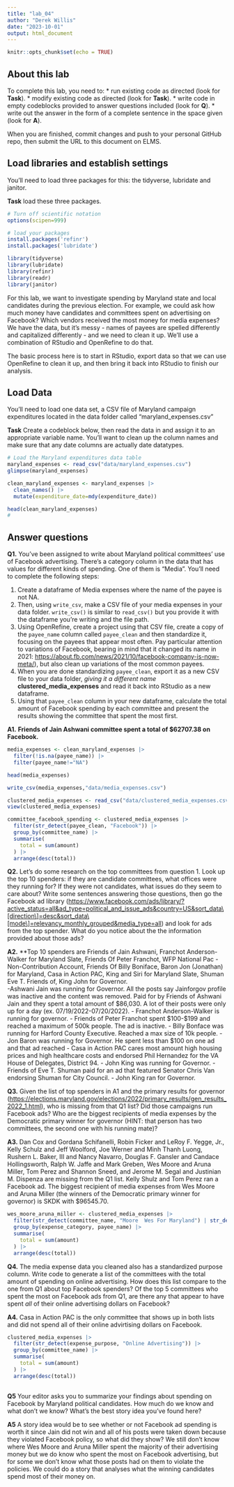 ```yaml
---
title: "lab_04"
author: "Derek Willis"
date: "2023-10-01"
output: html_document
---
```


```r
knitr::opts_chunk$set(echo = TRUE)
```

## About this lab

To complete this lab, you need to: \* run existing code as directed (look for **Task**). \* modify existing code as directed (look for **Task**). \* write code in empty codeblocks provided to answer questions included (look for **Q**). \* write out the answer in the form of a complete sentence in the space given (look for **A**).

When you are finished, commit changes and push to your personal GitHub repo, then submit the URL to this document on ELMS.

## Load libraries and establish settings

You'll need to load three packages for this: the tidyverse, lubridate and janitor.

**Task** load these three packages.

```r
# Turn off scientific notation
options(scipen=999)

# load your packages
install.packages('refinr')
install.packages('lubridate')

library(tidyverse)
library(lubridate)
library(refinr)
library(readr)
library(janitor)


```

For this lab, we want to investigate spending by Maryland state and local candidates during the previous election. For example, we could ask how much money have candidates and committees spent on advertising on Facebook? Which vendors received the most money for media expenses? We have the data, but it's messy - names of payees are spelled differently and capitalized differently - and we need to clean it up. We'll use a combination of RStudio and OpenRefine to do that.

The basic process here is to start in RStudio, export data so that we can use OpenRefine to clean it up, and then bring it back into RStudio to finish our analysis.

## Load Data

You'll need to load one data set, a CSV file of Maryland campaign expenditures located in the data folder called "maryland_expenses.csv"

**Task** Create a codeblock below, then read the data in and assign it to an appropriate variable name. You'll want to clean up the column names and make sure that any date columns are actually date datatypes.

```r
# Load the Maryland expenditures data table
maryland_expenses <- read_csv("data/maryland_expenses.csv")
glimpse(maryland_expenses)

clean_maryland_expenses <- maryland_expenses |> 
  clean_names() |> 
  mutate(expenditure_date=mdy(expenditure_date))

head(clean_maryland_expenses)
#
```

## Answer questions

**Q1.** You've been assigned to write about Maryland political committees' use of Facebook advertising. There's a category column in the data that has values for different kinds of spending. One of them is "Media". You'll need to complete the following steps:

   1. Create a dataframe of Media expenses where the name of the payee is not NA.
   2. Then, using `write_csv`, make a CSV file of your media expenses in your data folder. `write_csv()` is similar to `read_csv()` but you provide it with the dataframe you're writing and the file path.
   3. Using OpenRefine, create a project using that CSV file, create a copy of the `payee_name` column called `payee_clean` and then standardize it, focusing on the payees that appear most often. Pay particular attention to variations of Facebook, bearing in mind that it changed its name in 2021: <https://about.fb.com/news/2021/10/facebook-company-is-now-meta/>), but also clean up variations of the most common payees.
   4. When you are done standardizing `payee_clean`, export it as a new CSV file to your data folder, *giving it a different name* **clustered_media_expenses** and read it back into RStudio as a new dataframe.
   5. Using that `payee_clean` column in your new dataframe, calculate the total amount of Facebook spending by each committee and present the results showing the committee that spent the most first.

**A1.** **Friends of Jain Ashwani committee spent	a total of $62707.38 on Facebook.	**

```r

media_expenses <- clean_maryland_expenses |> 
  filter(!is.na(payee_name)) |> 
  filter(payee_name!="NA")

head(media_expenses)

write_csv(media_expenses,"data/media_expenses.csv")

clustered_media_expenses <- read_csv("data/clustered_media_expenses.csv")
view(clustered_media_expenses)

committee_facebook_spending <- clustered_media_expenses |> 
  filter(str_detect(payee_clean, "Facebook")) |> 
  group_by(committee_name) |> 
  summarise(
    total = sum(amount)
  ) |> 
  arrange(desc(total))

```

**Q2.** Let's do some research on the top committees from question 1. Look up the top 10 spenders: if they are candidate committees, what offices were they running for? If they were not candidates, what issues do they seem to care about? Write some sentences answering those questions, then go the Facebook ad library ([https://www.facebook.com/ads/library/?active_status=all&ad_type=political_and_issue_ads&country=US&sort_data\\[direction\\]=desc&sort_data\\[mode\\]=relevancy_monthly_grouped&media_type=all](https://www.facebook.com/ads/library/?active_status=all&ad_type=political_and_issue_ads&country=US&sort_data\%5Bdirection\%5D=desc&sort_data\%5Bmode\%5D=relevancy_monthly_grouped&media_type=all){.uri}) and look for ads from the top spender. What do you notice about the the information provided about those ads?

**A2.** **Top 10 spenders are Friends of Jain Ashwani, Franchot Anderson-Walker for Maryland Slate, Friends Of Peter Franchot, WFP National Pac - Non-Contribution Account, Friends Of Billy Boniface, Baron Jon (Jonathan) for Maryland, Casa in Action PAC, King and Siri for Maryland Slate, Shuman Eve T. Friends of, King John for Governor.  
-Ashwani Jain was running for Governor. All the posts say Jainforgov profile was inactive and the content was removed. Paid for by Friends of Ashwani Jain and they spent a total amount of $86,030. A lot of their posts were only up for a day (ex. 07/19/2022-07/20/2022).
- Franchot Anderson-Walker is running for governor.
- Friends of Peter Franchot spent $100-$199 and reached a maximum of 500k people. The ad is inactive.
- Billy Bonface was running for Harford County Executive. Reached a max size of 10k people.
- Jon Baron was running for Governor. He spent less than $100 on one ad and that ad reached 
- Casa in Action PAC cares most amount high housing prices and high healthcare costs and endorsed Phil Hernandez for the VA House of Delegates, District 94.
- John King was running for Governor. 
- Friends of Eve T. Shuman paid for an ad that featured Senator Chris Van endorsing Shuman for City Council.
- John King ran for Governor.

**Q3.** Given the list of top spenders in A1 and the primary results for governor (<https://elections.maryland.gov/elections/2022/primary_results/gen_results_2022_1.html>), who is missing from that Q1 list? Did those campaigns run Facebook ads? Who are the biggest recipients of media expenses by the Democratic primary winner for governor (HINT: that person has two committees, the second one with his running mate)?

**A3.** Dan Cox and Gordana Schifanelli, Robin Ficker and LeRoy F. Yegge, Jr., Kelly Schulz and Jeff Woolford, Joe Werner and Minh Thanh Luong, Rushern L. Baker, III and Nancy Navarro, Douglas F. Gansler and Candace Hollingsworth, Ralph W. Jaffe and Mark Greben, Wes Moore and Aruna Miller, Tom Perez and Shannon Sneed, and Jerome M. Segal and Justinian M. Dispenza are missing from the Q1 list. 
Kelly Shulz and Tom Perez ran a Facebook ad. 
The biggest recipient of media expenses from Wes Moore and Aruna Miller (the winners of the Democratic primary winner for governor) is SKDK with $96545.70.


```r
wes_moore_aruna_miller <- clustered_media_expenses |> 
  filter(str_detect(committee_name, "Moore  Wes For Maryland") | str_detect(committee_name, "Miller  Aruna Friends of")) |> 
  group_by(expense_category, payee_name) |> 
  summarise(
    total = sum(amount)
  ) |> 
  arrange(desc(total))


```

**Q4.** The media expense data you cleaned also has a standardized purpose column. Write code to generate a list of the committees with the total amount of spending on online advertising. How does this list compare to the one from Q1 about top Facebook spenders? Of the top 5 committees who spent the most on Facebook ads from Q1, are there any that appear to have spent *all* of their online advertising dollars on Facebook?

**A4.** Casa in Action PAC is the only committee that shows up in both lists and did not spend all of their online advirtising dollars on Facebook.

```r
clustered_media_expenses |> 
  filter(str_detect(expense_purpose, "Online Advertising")) |> 
  group_by(committee_name) |> 
  summarise(
    total = sum(amount)
  ) |> 
  arrange(desc(total))
  

```

**Q5** Your editor asks you to summarize your findings about spending on Facebook by Maryland political candidates. How much do we know and what don't we know? What's the best story idea you've found here?

**A5** A story idea would be to see whether or not Facebook ad spending is worth it since Jain did not win and all of his posts were taken down because they violated Facebook policy, so what did they show? We still don't know where Wes Moore and Aruna Miller spent the majority of their advertising money but we do know who spent the most on Facebook advertising, but for some we don't know what those posts had on them to violate the policies. We could do a story that analyses what the winning candidates spend most of their money on.
